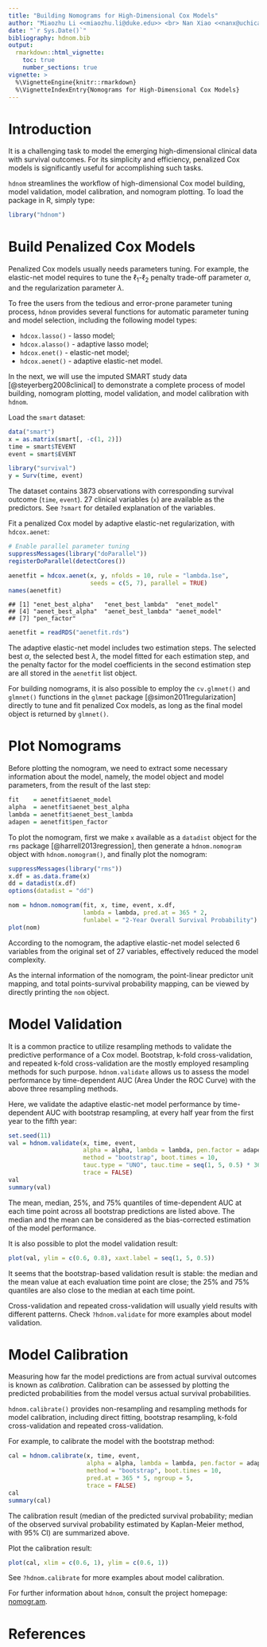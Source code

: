 ```yaml
---
title: "Building Nomograms for High-Dimensional Cox Models"
author: "Miaozhu Li <<miaozhu.li@duke.edu>> <br> Nan Xiao <<nanx@uchicago.edu>>"
date: "`r Sys.Date()`"
bibliography: hdnom.bib
output:
  rmarkdown::html_vignette:
    toc: true
    number_sections: true
vignette: >
  %\VignetteEngine{knitr::rmarkdown}
  %\VignetteIndexEntry{Nomograms for High-Dimensional Cox Models}
---
```


# Introduction

It is a challenging task to model the emerging high-dimensional clinical
data with survival outcomes.
For its simplicity and efficiency, penalized Cox models is significantly
useful for accomplishing such tasks.

`hdnom` streamlines the workflow of high-dimensional Cox model building,
model validation, model calibration, and nomogram plotting.
To load the package in R, simply type:

```r
library("hdnom")
```

# Build Penalized Cox Models

Penalized Cox models usually needs parameters tuning.
For example, the elastic-net model requires to tune the $\ell_1$-$\ell_2$
penalty trade-off parameter $\alpha$, and the regularization parameter
$\lambda$.

To free the users from the tedious and error-prone parameter tuning process,
`hdnom` provides several functions for automatic parameter tuning and
model selection, including the following model types:

  * `hdcox.lasso()` - lasso model;
  * `hdcox.alasso()` - adaptive lasso model;
  * `hdcox.enet()` - elastic-net model;
  * `hdcox.aenet()` - adaptive elastic-net model.

In the next, we will use the imputed SMART study data [@steyerberg2008clinical]
to demonstrate a complete process of model building, nomogram plotting,
model validation, and model calibration with `hdnom`.

Load the `smart` dataset:

```r
data("smart")
x = as.matrix(smart[, -c(1, 2)])
time = smart$TEVENT
event = smart$EVENT

library("survival")
y = Surv(time, event)
```

The dataset contains 3873 observations with corresponding survival outcome
(`time`, `event`). 27 clinical variables (`x`) are available as the predictors.
See `?smart` for detailed explanation of the variables.

Fit a penalized Cox model by adaptive elastic-net regularization,
with `hdcox.aenet`:

```r
# Enable parallel parameter tuning
suppressMessages(library("doParallel"))
registerDoParallel(detectCores())

aenetfit = hdcox.aenet(x, y, nfolds = 10, rule = "lambda.1se",
                       seeds = c(5, 7), parallel = TRUE)
names(aenetfit)
```

```
## [1] "enet_best_alpha"   "enet_best_lambda"  "enet_model"
## [4] "aenet_best_alpha"  "aenet_best_lambda" "aenet_model"
## [7] "pen_factor"
```

```r
aenetfit = readRDS("aenetfit.rds")
```

The adaptive elastic-net model includes two estimation steps.
The selected best $\alpha$, the selected best $\lambda$,
the model fitted for each estimation step, and the penalty factor
for the model coefficients in the second estimation step
are all stored in the `aenetfit` list object.

For building nomograms, it is also possible to employ the `cv.glmnet()`
and `glmnet()` functions in the `glmnet` package [@simon2011regularization]
directly to tune and fit penalized Cox models,
as long as the final model object is returned by `glmnet()`.

# Plot Nomograms

Before plotting the nomogram, we need to extract some necessary information
about the model, namely, the model object and model parameters,
from the result of the last step:

```r
fit    = aenetfit$aenet_model
alpha  = aenetfit$aenet_best_alpha
lambda = aenetfit$aenet_best_lambda
adapen = aenetfit$pen_factor
```

To plot the nomogram, first we make `x` available as a `datadist` object
for the `rms` package [@harrell2013regression], then generate a `hdnom.nomogram`
object with `hdnom.nomogram()`, and finally plot the nomogram:

```r
suppressMessages(library("rms"))
x.df = as.data.frame(x)
dd = datadist(x.df)
options(datadist = "dd")

nom = hdnom.nomogram(fit, x, time, event, x.df,
                     lambda = lambda, pred.at = 365 * 2,
                     funlabel = "2-Year Overall Survival Probability")
plot(nom)
```

According to the nomogram, the adaptive elastic-net model selected 6 variables
from the original set of 27 variables, effectively reduced the model complexity.

As the internal information of the nomogram, the point-linear predictor
unit mapping, and total points-survival probability mapping, can be viewed
by directly printing the `nom` object.

# Model Validation

It is a common practice to utilize resampling methods to validate the
predictive performance of a Cox model.
Bootstrap, k-fold cross-validation, and repeated k-fold cross-validation
are the mostly employed resampling methods for such purpose.
`hdnom.validate` allows us to assess the model performance by
time-dependent AUC (Area Under the ROC Curve) with the above three
resampling methods.

Here, we validate the adaptive elastic-net model performance by
time-dependent AUC with bootstrap resampling, at every half year
from the first year to the fifth year:

```r
set.seed(11)
val = hdnom.validate(x, time, event,
                     alpha = alpha, lambda = lambda, pen.factor = adapen,
                     method = "bootstrap", boot.times = 10,
                     tauc.type = "UNO", tauc.time = seq(1, 5, 0.5) * 365,
                     trace = FALSE)
val
summary(val)
```

The mean, median, 25%, and 75% quantiles of time-dependent AUC at each
time point across all bootstrap predictions are listed above.
The median and the mean can be considered as the bias-corrected estimation
of the model performance.

It is also possible to plot the model validation result:

```r
plot(val, ylim = c(0.6, 0.8), xaxt.label = seq(1, 5, 0.5))
```

It seems that the bootstrap-based validation result is stable:
the median and the mean value at each evaluation time point are close;
the 25% and 75% quantiles are also close to the median at each time point.

Cross-validation and repeated cross-validation will usually yield results
with different patterns. Check `?hdnom.validate` for more examples about
model validation.

# Model Calibration

Measuring how far the model predictions are from actual survival outcomes
is known as _calibration_. Calibration can be assessed by plotting the
predicted probabilities from the model versus actual survival probabilities.

`hdnom.calibrate()` provides non-resampling and resampling
methods for model calibration, including direct fitting, bootstrap
resampling, k-fold cross-validation and repeated cross-validation.

For example, to calibrate the model with the bootstrap method:

```r
cal = hdnom.calibrate(x, time, event,
                      alpha = alpha, lambda = lambda, pen.factor = adapen,
                      method = "bootstrap", boot.times = 10,
                      pred.at = 365 * 5, ngroup = 5,
                      trace = FALSE)
cal
summary(cal)
```

The calibration result (median of the predicted survival probability;
median of the observed survival probability estimated by Kaplan-Meier method,
with 95% CI) are summarized above.

Plot the calibration result:

```r
plot(cal, xlim = c(0.6, 1), ylim = c(0.6, 1))
```

See `?hdnom.calibrate` for more examples about model calibration.

For further information about `hdnom`, consult the project homepage:
[nomogr.am](http://nomogr.am).

# References
